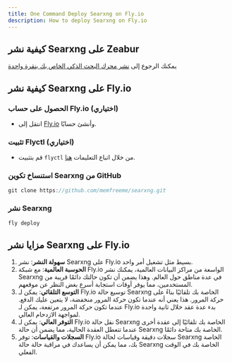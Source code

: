 ```yaml
---
title: One Command Deploy Searxng on Fly.io
description: How to deploy Searxng on Fly.io
---
```


## كيفية نشر Searxng على Zeabur

يمكنك الرجوع إلى [نشر محرك البحث الذكي الخاص بك بنقرة واحدة](/docs/one-click-deploy-ai-search)

## كيفية نشر Searxng على Fly.io

<Steps>

### الحصول على حساب Fly.io (اختياري)

-   انتقل إلى [Fly.io](https://fly.io) وأنشئ حسابًا.

### تثبيت Flyctl (اختياري)

-   قم بتثبيت `flyctl` من خلال اتباع التعليمات [هنا](https://fly.io/docs/flyctl/install/).

### استنساخ تكوين Searxng من GitHub

```js
git clone https://github.com/memfreeme/searxng.git
```

### نشر Searxng

```js
fly deploy
```

</Steps>

## مزايا نشر Searxng على Fly.io

1. **سهولة النشر**: نشر Searxng على Fly.io بسيط مثل تشغيل أمر واحد.
2. **الحوسبة العالمية**: مع شبكة Fly.io الواسعة من مراكز البيانات العالمية، يمكنك نشر Searxng في عدة مناطق حول العالم. وهذا يضمن أن تكون حالتك دائمًا قريبة من المستخدمين، مما يوفر أوقات استجابة أسرع بغض النظر عن موقعهم.
3. **التوسع التلقائي**: يمكن لـ Fly.io توسيع حالة Searxng الخاصة بك تلقائيًا بناءً على حركة المرور. هذا يعني أنه عندما تكون حركة المرور منخفضة، لا يتعين عليك الدفع. عندما تكون حركة المرور مرتفعة، يمكن لـ Fly.io بدء عدة عقد خلال ثانية واحدة لمواجهة الازدحام العالي.
4. **التوفر العالي**: يمكن لـ Fly.io نقل حالة Searxng الخاصة بك تلقائيًا إلى عقدة أخرى عندما تتعطل العقدة الحالية، مما يضمن أن حالة Searxng الخاصة بك متاحة دائمًا.
5. **السجلات والقياسات**: توفر Fly.io سجلات دقيقة وقياسات لحالة Searxng الخاصة بك، مما يمكن أن يساعدك في مراقبة حالة حالة Searxng الخاصة بك في الوقت الفعلي.